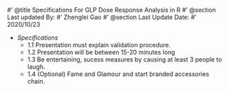 #' @title Specifications For GLP Dose Response Analysis in R
#' @section Last updated By:
#' Zhenglei Gao
#' @section Last Update Date:
#' 2020/10/23

+ _Specifications_
  + 1.1 Presentation must explain validation procedure.
  + 1.2 Presentation will be between 15-20 minutes long
  + 1.3 Be entertaining, sucess measures by causing at least 3 people to laugh.
  + 1.4 (Optional) Fame and Glamour and start branded accessories chain.
